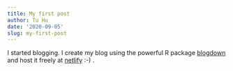 ```yaml
---
title: My first post
author: Tu Hu
date: '2020-09-05'
slug: my-first-post
---
```


I started blogging. I create my blog using the powerful R package [blogdown](https://bookdown.org/yihui/blogdown/) and host it freely at [netlify](https://www.netlify.com/) :-) .
